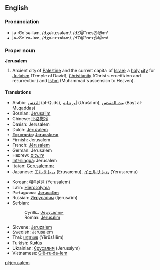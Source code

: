 ==English==
===Pronunciation===
*jə-ro͞o'sə-ləm, /dʒəˈruːsələm/, /dZ@"ru:s@l@m/
*jə-ro͞o'zə-ləm, /dʒəˈruːzələm/, /dZ@"ru:z@l@m/

===Proper noun===
'''Jerusalem'''

#Ancient city of [[Palestine]] and the current capital of [[Israel]]; a [[holy]] [[city]] for [[Judaism]] (Temple of David), [[Christianity]] (Christ's crucifixion and resurrection) and [[Islam]] (Muhammad's ascension to Heaven).

====Translations====
{{top}}
*Arabic: [[القدس]] (al-Quds), [[أورشليم]] (Ūrušalīm), [[بيت المقدس]] (Bayt al-Muqaddas)
*Bosnian: [[Jerusalim#Bosnian|Jerusalim]] {{m}}
*Chinese: [[耶路撒冷]]
*Danish: Jerusalem
*Dutch: [[Jeruzalem]]
*[[Esperanto]]: [[Jerusalemo]]
*Finnish: Jerusalem
*French: [[Jérusalem]]
*German: Jerusalem
*Hebrew: [[ירושלים]]
*[[Interlingua]]: Jerusalem
*Italian: [[Gerusalemme]] {{f}}
*Japanese: [[エルサレム]] (Erusaremu), [[イェルサレム]] (Yerusaremu)
{{mid}}
*Korean: [[예루살렘]] (Yerusalem)
*Latin: [[Hierosolyma]] {{f}}
*Portuguese: [[Jerusalém]] {{f}}
*Russian: [[Иерусалим]] {{m}} (Ijerusalim)
*Serbian:
*:Cyrillic: [[Јерусалим#Serbian|Јерусалим]] {{m}}
*:Roman: [[Jerusalim#Serbian|Jerusalim]] {{m}}
*Slovene: [[Jeruzalem]] {{m}}
*Swedish: Jerusalem
*Thai: [[เยรูซาเลม]] (Yērūsālēm)
*Turkish: [[Kudüs]]
*Ukrainian: [[Єрусалим]] (Jerusalym)
*Vietnamese: [[Giê-ru-da-lem]]
{{bottom}}

[[pl:jerusalem]]